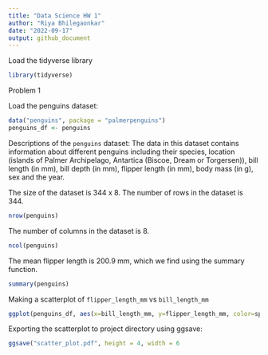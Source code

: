 ```yaml
---
title: "Data Science HW 1"
author: "Riya Bhilegaonkar"
date: "2022-09-17"
output: github_document
---
```


Load the tidyverse library
```r
library(tidyverse)
```

Problem 1

Load the penguins dataset:

```r
data("penguins", package = "palmerpenguins")
penguins_df <- penguins
```

Descriptions of the `penguins` dataset:
The data in this dataset contains information about different penguins including their species, location (islands of Palmer Archipelago, Antartica (Biscoe, Dream or Torgersen)), bill length (in mm), bill depth (in mm), flipper length (in mm), body mass (in g), sex and the year.

The size of the dataset is 344 x 8.
The number of rows in the dataset is 344.
```r
nrow(penguins)
```

The number of columns in the dataset is 8.
```r
ncol(penguins)
```

The mean flipper length is 200.9 mm, which we find using the summary function.
```r
summary(penguins)
```

Making a scatterplot of `flipper_length_mm` vs `bill_length_mm`
```r
ggplot(penguins_df, aes(x=bill_length_mm, y=flipper_length_mm, color=species)) + geom_point()
```

Exporting the scatterplot to project directory using ggsave:
```r
ggsave("scatter_plot.pdf", height = 4, width = 6
```

